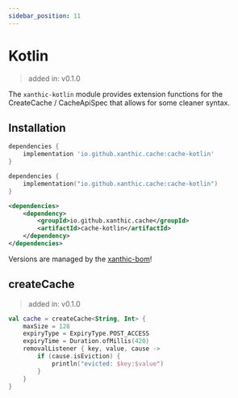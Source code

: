 ```yaml
---
sidebar_position: 11
---
```



# Kotlin

> added in: v0.1.0

The `xanthic-kotlin` module provides extension functions for the CreateCache / CacheApiSpec that allows for some cleaner syntax.

## Installation

<Tabs groupId="dependency">
<TabItem value="gradle-groovy" label="Gradle - Groovy">

```groovy
dependencies {
    implementation 'io.github.xanthic.cache:cache-kotlin'
}
```

</TabItem>
<TabItem value="gradle-kotlin" label="Gradle - Kotlin DSL">

```kotlin
dependencies {
    implementation("io.github.xanthic.cache:cache-kotlin")
}
```

</TabItem>
<TabItem value="maven" label="Maven">

```xml
<dependencies>
    <dependency>
        <groupId>io.github.xanthic.cache</groupId>
        <artifactId>cache-kotlin</artifactId>
    </dependency>
</dependencies>
```

</TabItem>
</Tabs>

<Alert severity="info" variant="outlined">Versions are managed by the <a href="/getting-started/installation">xanthic-bom</a>!</Alert>

## createCache

> added in: v0.1.0

```kotlin
val cache = createCache<String, Int> {
    maxSize = 128
    expiryType = ExpiryType.POST_ACCESS
    expiryTime = Duration.ofMillis(420)
    removalListener { key, value, cause ->
        if (cause.isEviction) {
            println("evicted: $key:$value")
        }
    }
}
```
